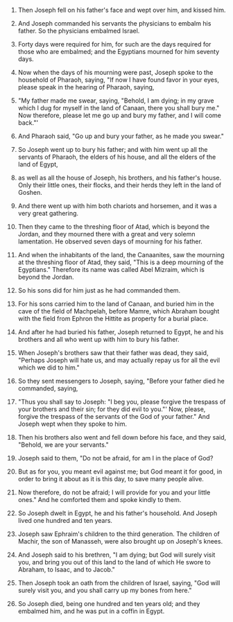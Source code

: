
1. Then Joseph fell on his father's face and wept over him, and kissed him.

2. And Joseph commanded his servants the physicians to embalm his father. So the physicians embalmed Israel.

3. Forty days were required for him, for such are the days required for those who are embalmed; and the Egyptians mourned for him seventy days.

4. Now when the days of his mourning were past, Joseph spoke to the household of Pharaoh, saying, "If now I have found favor in your eyes, please speak in the hearing of Pharaoh, saying,

5. "My father made me swear, saying, "Behold, I am dying; in my grave which I dug for myself in the land of Canaan, there you shall bury me." Now therefore, please let me go up and bury my father, and I will come back."'

6. And Pharaoh said, "Go up and bury your father, as he made you swear."

7. So Joseph went up to bury his father; and with him went up all the servants of Pharaoh, the elders of his house, and all the elders of the land of Egypt,

8. as well as all the house of Joseph, his brothers, and his father's house. Only their little ones, their flocks, and their herds they left in the land of Goshen.

9. And there went up with him both chariots and horsemen, and it was a very great gathering.

10. Then they came to the threshing floor of Atad, which is beyond the Jordan, and they mourned there with a great and very solemn lamentation. He observed seven days of mourning for his father.

11. And when the inhabitants of the land, the Canaanites, saw the mourning at the threshing floor of Atad, they said, "This is a deep mourning of the Egyptians." Therefore its name was called Abel Mizraim, which is beyond the Jordan.

12. So his sons did for him just as he had commanded them.

13. For his sons carried him to the land of Canaan, and buried him in the cave of the field of Machpelah, before Mamre, which Abraham bought with the field from Ephron the Hittite as property for a burial place.

14. And after he had buried his father, Joseph returned to Egypt, he and his brothers and all who went up with him to bury his father.

15. When Joseph's brothers saw that their father was dead, they said, "Perhaps Joseph will hate us, and may actually repay us for all the evil which we did to him."

16. So they sent messengers to Joseph, saying, "Before your father died he commanded, saying,

17. "Thus you shall say to Joseph: "I beg you, please forgive the trespass of your brothers and their sin; for they did evil to you."' Now, please, forgive the trespass of the servants of the God of your father." And Joseph wept when they spoke to him.

18. Then his brothers also went and fell down before his face, and they said, "Behold, we are your servants."

19. Joseph said to them, "Do not be afraid, for am I in the place of God?

20. But as for you, you meant evil against me; but God meant it for good, in order to bring it about as it is this day, to save many people alive.

21. Now therefore, do not be afraid; I will provide for you and your little ones." And he comforted them and spoke kindly to them.

22. So Joseph dwelt in Egypt, he and his father's household. And Joseph lived one hundred and ten years.

23. Joseph saw Ephraim's children to the third generation. The children of Machir, the son of Manasseh, were also brought up on Joseph's knees.

24. And Joseph said to his brethren, "I am dying; but God will surely visit you, and bring you out of this land to the land of which He swore to Abraham, to Isaac, and to Jacob."

25. Then Joseph took an oath from the children of Israel, saying, "God will surely visit you, and you shall carry up my bones from here."

26. So Joseph died, being one hundred and ten years old; and they embalmed him, and he was put in a coffin in Egypt.


